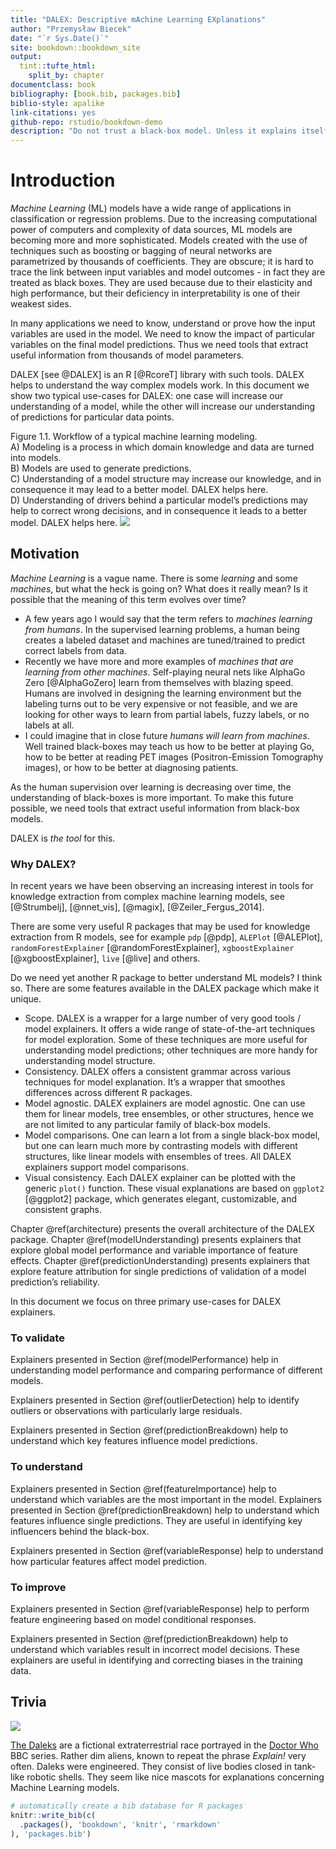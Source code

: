 ```yaml
--- 
title: "DALEX: Descriptive mAchine Learning EXplanations"
author: "Przemysław Biecek"
date: "`r Sys.Date()`"
site: bookdown::bookdown_site
output: 
  tint::tufte_html:
    split_by: chapter
documentclass: book
bibliography: [book.bib, packages.bib]
biblio-style: apalike
link-citations: yes
github-repo: rstudio/bookdown-demo
description: "Do not trust a black-box model. Unless it explains itself."
--- 
```


# Introduction

*Machine Learning* (ML) models have a wide range of applications in classification or regression problems. Due to the increasing computational power of computers and complexity of data sources, ML models are becoming more and more sophisticated. Models created with the use of techniques such as boosting or bagging of neural networks are parametrized by thousands of coefficients. They are obscure; it is hard to trace the link between input variables and model outcomes - in fact they are treated as black boxes.
They are used because due to their elasticity and high performance, but their deficiency in interpretability is one of their weakest sides.

In many applications we need to know, understand or prove how the input variables are used in the model. We need to know the impact of particular variables on the final model predictions. Thus we need tools that extract useful information from thousands of model parameters.

DALEX [see @DALEX] is an R [@RcoreT] library with such tools. DALEX helps to understand the way complex models work.
In this document we show two typical use-cases for DALEX: one case will  increase our understanding of a model, while the other will increase our understanding of predictions for particular data points.

<p><span class="marginnote">Figure 1.1. Workflow of a typical machine learning modeling. <br/>
A) Modeling is a process in which domain knowledge and data are turned into models. <br/>
B) Models are used to generate predictions. <br/>
C) Understanding of a model structure may increase our knowledge, and in consequence it may lead to a better model. DALEX helps here.<br/>
D) Understanding of drivers behind a particular model's predictions may help to correct wrong decisions, and in consequence it leads to a better model. DALEX helps here.
</span>
<img src="images/mp_understanding.png"/></p>


## Motivation

*Machine Learning* is a vague name. There is some *learning* and some *machines*, but what the heck is going on? What does it really mean? Is it possible that the meaning of this term evolves over time?

* A few years ago I would say that the term refers to *machines learning from humans*. In the supervised learning problems, a human being creates a labeled dataset and machines are tuned/trained to predict correct labels from data.
* Recently we have more and more examples of *machines that are learning from other machines*. Self-playing neural nets like AlphaGo Zero [@AlphaGoZero] learn from themselves with blazing speed. Humans are involved in designing the learning environment but the labeling turns out to be very expensive or not feasible, and we are looking for other ways to learn from partial labels, fuzzy labels, or no labels at all.
* I could imagine that in close future *humans will learn from machines*. Well trained black-boxes may teach us how to be better at playing Go, how to be better at reading PET images (Positron-Emission Tomography images), or how to be better at diagnosing patients.

As the human supervision over learning is decreasing over time, the understanding of black-boxes is more important. To make this future possible, we need tools that extract useful information from black-box models. 


DALEX is *the tool* for this.


### Why DALEX?


In recent years we have been observing an increasing interest in tools for knowledge extraction from complex machine learning models, see [@Strumbelj], [@nnet_vis], [@magix], [@Zeiler_Fergus_2014].

There are some very useful R packages that may be used for knowledge extraction from R models, see for example `pdp` [@pdp], `ALEPlot` [@ALEPlot], `randomForestExplainer` [@randomForestExplainer], `xgboostExplainer` [@xgboostExplainer], `live` [@live] and others.

Do we need yet another R package to better understand ML models?
I think so. There are some features available in the DALEX package which make it unique.

* Scope. DALEX is a wrapper for a large number of very good tools / model explainers. It offers a wide range of state-of-the-art techniques for model exploration. Some of these techniques are more useful for understanding model predictions; other techniques are more handy for understanding model structure. 
* Consistency. DALEX offers a consistent grammar across various techniques for model explanation. It's a wrapper that smoothes differences across different R packages.
* Model agnostic. DALEX explainers are model agnostic. One can use them for linear models, tree ensembles, or other structures, hence we are not limited to any particular family of black-box models.
* Model comparisons. One can learn a lot from a single black-box model, but one can learn much more by contrasting models with different structures, like linear models with ensembles of trees. All DALEX explainers support model comparisons.
* Visual consistency. Each DALEX explainer can be plotted with the generic `plot()` function. These visual explanations are based on `ggplot2` [@ggplot2] package, which generates elegant, customizable, and consistent graphs.  

Chapter \@ref(architecture) presents the overall architecture of the DALEX package. 
Chapter \@ref(modelUnderstanding) presents explainers that explore global model performance and variable importance of feature effects.
Chapter \@ref(predictionUnderstanding) presents explainers that explore feature attribution for single predictions of validation of a model prediction's reliability. 

In this document we focus on three primary use-cases for DALEX explainers.


### To validate

Explainers presented in Section \@ref(modelPerformance) help in understanding model performance and comparing performance of different models.

Explainers presented in Section \@ref(outlierDetection) help to identify outliers or observations with particularly large residuals.

Explainers presented in Section \@ref(predictionBreakdown) help to understand which key features influence model predictions. 

### To understand

Explainers presented in Section \@ref(featureImportance) help to understand which variables are the most important in the model. Explainers presented in Section \@ref(predictionBreakdown) help to understand which features influence single predictions. They are useful in identifying key influencers behind the black-box. 

Explainers presented in Section \@ref(variableResponse) help to understand how particular features affect model prediction.

### To improve

Explainers presented in Section \@ref(variableResponse) help to perform feature engineering based on model conditional responses.

Explainers presented in Section \@ref(predictionBreakdown) help to understand which variables result in incorrect model decisions. These explainers are useful in identifying and correcting biases in the training data.


## Trivia

<span class="marginnote"> 
![](images/dalex01small.jpg)
</span>


[The Daleks](https://en.wikipedia.org/wiki/Dalek) are a fictional extraterrestrial race portrayed in the [Doctor Who](https://en.wikipedia.org/wiki/Doctor_Who) BBC series. Rather dim aliens, known to repeat the phrase *Explain!* very often. 
Daleks were engineered. They consist of live bodies closed in tank-like robotic shells. They seem like nice mascots for explanations concerning Machine Learning models.


```r
# automatically create a bib database for R packages
knitr::write_bib(c(
  .packages(), 'bookdown', 'knitr', 'rmarkdown'
), 'packages.bib')
```

